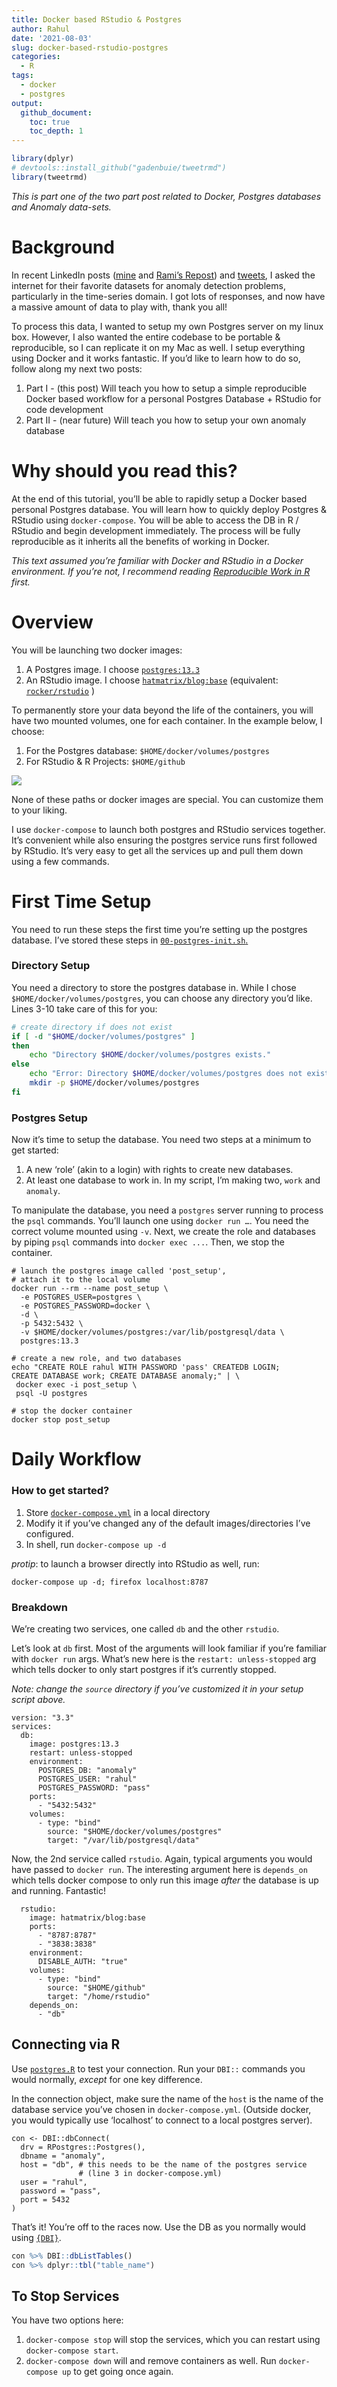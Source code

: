 ```yaml
---
title: Docker based RStudio & Postgres
author: Rahul
date: '2021-08-03'
slug: docker-based-rstudio-postgres
categories:
  - R
tags:
  - docker
  - postgres
output: 
  github_document:
    toc: true
    toc_depth: 1
---
```


```r
library(dplyr)
# devtools::install_github("gadenbuie/tweetrmd")
library(tweetrmd)
```

_This is part one of the two part post related to Docker, Postgres databases and Anomaly data-sets._

# Background

In recent LinkedIn posts ([mine](https://www.linkedin.com/posts/rahulsangole_rstats-datascience-analytics-activity-6824183826877698048-0ImA) and [Rami's Repost](https://www.linkedin.com/posts/rami-krispin_anomalydetection-data-timeseries-activity-6825126331672612864-MEks)) and [tweets](https://twitter.com/rsangole/status/1418418477329620993), I asked the internet for their favorite datasets for anomaly detection problems, particularly in the time-series domain. I got lots of responses, and now have a massive amount of data to play with, thank you all!

To process this data, I wanted to setup my own Postgres server on my linux box. However, I also wanted the entire codebase to be portable & reproducible, so I can replicate it on my Mac as well. I setup everything using Docker and it works fantastic. If you'd like to learn how to do so, follow along my next two posts:

1.  Part I - (this post) Will teach you how to setup a simple reproducible Docker based workflow for a personal Postgres Database + RStudio for code development
2.  Part II - (near future) Will teach you how to setup your own anomaly database

# Why should you read this?

At the end of this tutorial, you'll be able to rapidly setup a Docker based personal Postgres database. You will learn how to quickly deploy Postgres & RStudio using `docker-compose`. You will be able to access the DB in R / RStudio and begin development immediately. The process will be fully reproducible as it inherits all the benefits of working in Docker.

*This text assumed you're familiar with Docker and RStudio in a Docker environment. If you're not, I recommend reading [Reproducible Work in R](https://rsangole.netlify.app/post/2020/10/10/reproducible-work-in-r/) first.*

# Overview

You will be launching two docker images:

1.  A Postgres image. I choose [`postgres:13.3`](https://hub.docker.com/_/postgres/)
2.  An RStudio image. I choose [`hatmatrix/blog:base`](https://hub.docker.com/r/hatmatrix/blog/tags?page=1&ordering=last_updated) (equivalent: [`rocker/rstudio`](https://hub.docker.com/r/rocker/rstudio) )

To permanently store your data beyond the life of the containers, you will have two mounted volumes, one for each container. In the example below, I choose:

1.  For the Postgres database: `$HOME/docker/volumes/postgres`
2.  For RStudio & R Projects: `$HOME/github`

![](docker-compose.png)

None of these paths or docker images are special. You can customize them to your liking.

I use `docker-compose` to launch both postgres and RStudio services together. It's convenient while also ensuring the postgres service runs first followed by RStudio. It's very easy to get all the services up and pull them down using a few commands.

# First Time Setup

You need to run these steps the first time you're setting up the postgres database. I've stored these steps in [`00-postgres-init.sh`.](https://github.com/rsangole/postgres/blob/master/00-postgres-init.sh)

### Directory Setup

You need a directory to store the postgres database in. While I chose `$HOME/docker/volumes/postgres`, you can choose any directory you'd like. Lines 3-10 take care of this for you:

``` .zsh
# create directory if does not exist
if [ -d "$HOME/docker/volumes/postgres" ] 
then
    echo "Directory $HOME/docker/volumes/postgres exists." 
else
    echo "Error: Directory $HOME/docker/volumes/postgres does not exists."
    mkdir -p $HOME/docker/volumes/postgres
fi
```

### Postgres Setup

Now it's time to setup the database. You need two steps at a minimum to get started:

1.  A new 'role' (akin to a login) with rights to create new databases.
2.  At least one database to work in. In my script, I'm making two, `work` and `anomaly`.

To manipulate the database, you need a `postgres` server running to process the `psql` commands. You'll launch one using `docker run …`. You need the correct volume mounted using `-v`. Next, we create the role and databases by piping `psql` commands into `docker exec ...`. Then, we stop the container.

    # launch the postgres image called 'post_setup',
    # attach it to the local volume
    docker run --rm --name post_setup \
      -e POSTGRES_USER=postgres \
      -e POSTGRES_PASSWORD=docker \
      -d \
      -p 5432:5432 \
      -v $HOME/docker/volumes/postgres:/var/lib/postgresql/data \
      postgres:13.3

    # create a new role, and two databases
    echo "CREATE ROLE rahul WITH PASSWORD 'pass' CREATEDB LOGIN;
    CREATE DATABASE work; CREATE DATABASE anomaly;" | \
     docker exec -i post_setup \
     psql -U postgres

    # stop the docker container
    docker stop post_setup

# Daily Workflow

### How to get started? 

1.  Store [`docker-compose.yml`](https://github.com/rsangole/postgres/blob/master/docker-compose.yml) in a local directory
2.  Modify it if you've changed any of the default images/directories I've configured.
3.  In shell, run `docker-compose up -d`

*protip*: to launch a browser directly into RStudio as well, run:

    docker-compose up -d; firefox localhost:8787

### Breakdown

We're creating two services, one called `db` and the other `rstudio`.

Let's look at `db` first. Most of the arguments will look familiar if you're familiar with `docker run` args. What's new here is the `restart: unless-stopped` arg which tells docker to only start postgres if it's currently stopped.

*Note: change the `source` directory if you've customized it in your setup script above.*

    version: "3.3"
    services:
      db:
        image: postgres:13.3
        restart: unless-stopped
        environment:
          POSTGRES_DB: "anomaly"
          POSTGRES_USER: "rahul"
          POSTGRES_PASSWORD: "pass"
        ports:
          - "5432:5432"
        volumes:
          - type: "bind"
            source: "$HOME/docker/volumes/postgres"
            target: "/var/lib/postgresql/data"

Now, the 2nd service called `rstudio`. Again, typical arguments you would have passed to `docker run`. The interesting argument here is `depends_on` which tells docker compose to only run this image *after* the database is up and running. Fantastic!

      rstudio:
        image: hatmatrix/blog:base
        ports:
          - "8787:8787"
          - "3838:3838"
        environment:
          DISABLE_AUTH: "true"
        volumes:
          - type: "bind"
            source: "$HOME/github"
            target: "/home/rstudio"
        depends_on:
          - "db"

## Connecting via R

Use [`postgres.R`](https://github.com/rsangole/postgres/blob/master/postgres.R) to test your connection. Run your `DBI::` commands you would normally, *except* for one key difference. 

In the connection object, make sure the name of the `host` is the name of the database service you've chosen in `docker-compose.yml`. (Outside docker, you would typically use 'localhost' to connect to a local postgres server).

    con <- DBI::dbConnect(
      drv = RPostgres::Postgres(),
      dbname = "anomaly",
      host = "db", # this needs to be the name of the postgres service
                   # (line 3 in docker-compose.yml)
      user = "rahul",
      password = "pass",
      port = 5432
    )

That's it! You're off to the races now. Use the DB as you normally would using [`{DBI}`](https://dbi.r-dbi.org/).

```r
con %>% DBI::dbListTables()
con %>% dplyr::tbl("table_name")
```

## To Stop Services

You have two options here:

1. `docker-compose stop` will stop the services, which you can restart using `docker-compose start`.
1. `docker-compose down` will and remove containers as well. Run `docker-compose up` to get going once again.